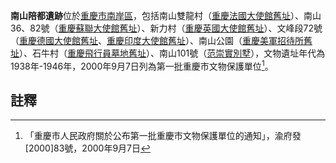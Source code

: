 {{msg:重慶市文物保護單位
|名稱 = 黃山、南山陪都遺跡
|編號 = 107
|圖片 = 
|級別 = 5
|分類 = 
|時代 = 1938年-1946年
|地点 = [[南岸區|南岸區]]黃山幹部療養院內（[[黃山遺跡|黃山遺跡]]）、南山雙龍村（法國大使館）、南山36、82號（蘇聯大使館）、新力村（英國大使館）、文峰段72號（德國大使館、印度大使館）、南山公園（美軍招待所）、石牛村（飛行員墓地）、南山101號（范崇實別墅）
|坐標 = 
|登錄 = 2000年9月7日
}}
'''南山陪都遺跡'''位於[[重慶市|重慶市]][[南岸區|南岸區]]，包括南山雙龍村（[[重慶法國大使館舊址|重慶法國大使館舊址]]）、南山36、82號（[[重慶蘇聯大使館舊址|重慶蘇聯大使館舊址]]）、新力村（[[重慶英國大使館舊址|重慶英國大使館舊址]]）、文峰段72號（[[重慶德國大使館舊址|重慶德國大使館舊址]]、[[重慶印度大使館舊址|重慶印度大使館舊址]]）、南山公園（[[重慶美軍招待所舊址|重慶美軍招待所舊址]]）、石牛村（[[重慶飛行員墓地舊址|重慶飛行員墓地舊址]]）、南山101號（[[范崇實別墅|范崇實別墅]]），文物遺址年代為1938年-1946年，2000年9月7日列為第一批重慶市文物保護單位<ref>「重慶市人民政府關於公布第一批重慶市文物保護單位的通知」，渝府發[2000]83號，2000年9月7日</ref>。
== 註釋 ==
{{reflist}}
{{文物保護單位小作品}}